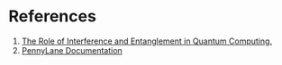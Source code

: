 # References

1. [The Role of Interference and Entanglement in Quantum Computing.](https://pages.cs.wisc.edu/~jvangael/pubs/msthesis.pdf)
2. [PennyLane Documentation](https://pennylane.ai/qml/)